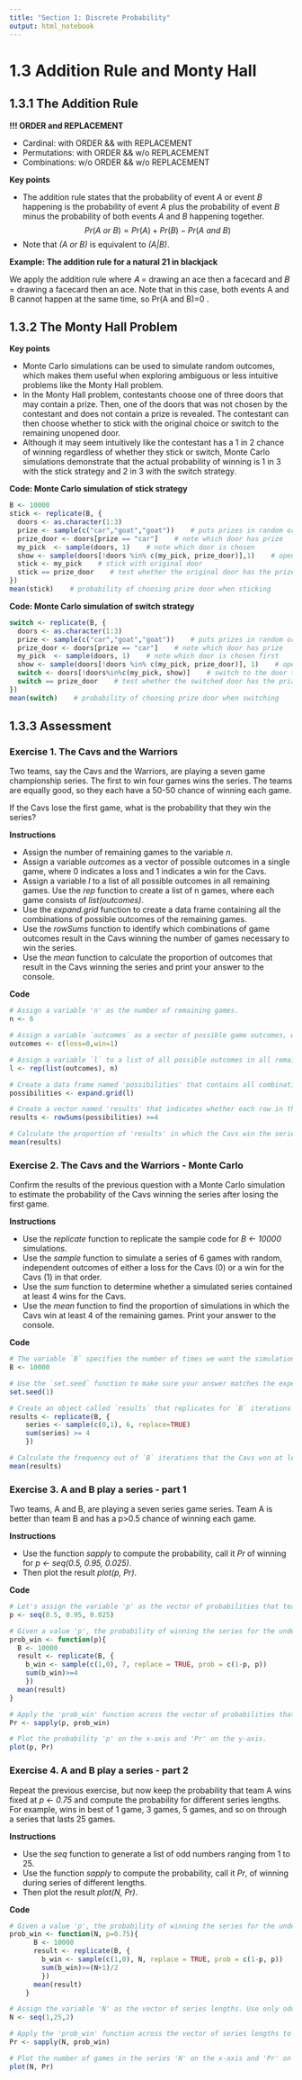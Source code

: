 ```yaml
---
title: "Section 1: Discrete Probability"
output: html_notebook
---
```


# 1.3 Addition Rule and Monty Hall


## 1.3.1 The Addition Rule

**!!! ORDER and REPLACEMENT**

* Cardinal:     with ORDER && with REPLACEMENT
* Permutations: with ORDER && w/o  REPLACEMENT 
* Combinations: w/o  ORDER && w/o  REPLACEMENT

**Key points**

* The addition rule states that the probability of event *A* or event *B* happening is the probability of event *A* plus the probability of event *B* minus the probability of both events *A* and *B* happening together.
$$Pr(A\ or\ B) = Pr(A) + Pr(B) - Pr(A\ and\ B)$$
* Note that *(A or B)* is equivalent to *(A|B)*.

**Example: The addition rule for a natural 21 in blackjack**

We apply the addition rule where  𝐴  = drawing an ace then a facecard and  𝐵  = drawing a facecard then an ace. Note that in this case, both events A and B cannot happen at the same time, so  Pr(A and B)=0 .


## 1.3.2 The Monty Hall Problem

**Key points**

* Monte Carlo simulations can be used to simulate random outcomes, which makes them useful when exploring ambiguous or less intuitive problems like the Monty Hall problem.
* In the Monty Hall problem, contestants choose one of three doors that may contain a prize. Then, one of the doors that was not chosen by the contestant and does not contain a prize is revealed. The contestant can then choose whether to stick with the original choice or switch to the remaining unopened door.
* Although it may seem intuitively like the contestant has a 1 in 2 chance of winning regardless of whether they stick or switch, Monte Carlo simulations demonstrate that the actual probability of winning is 1 in 3 with the stick strategy and 2 in 3 with the switch strategy.

**Code: Monte Carlo simulation of stick strategy**

```r
B <- 10000
stick <- replicate(B, {
  doors <- as.character(1:3)
  prize <- sample(c("car","goat","goat"))    # puts prizes in random order
  prize_door <- doors[prize == "car"]    # note which door has prize
  my_pick  <- sample(doors, 1)    # note which door is chosen
  show <- sample(doors[!doors %in% c(my_pick, prize_door)],1)    # open door with no prize that isn't chosen
  stick <- my_pick    # stick with original door
  stick == prize_door    # test whether the original door has the prize
})
mean(stick)    # probability of choosing prize door when sticking
```

**Code: Monte Carlo simulation of switch strategy**
```r
switch <- replicate(B, {
  doors <- as.character(1:3)
  prize <- sample(c("car","goat","goat"))    # puts prizes in random order
  prize_door <- doors[prize == "car"]    # note which door has prize
  my_pick  <- sample(doors, 1)    # note which door is chosen first
  show <- sample(doors[!doors %in% c(my_pick, prize_door)], 1)    # open door with no prize that isn't chosen
  switch <- doors[!doors%in%c(my_pick, show)]    # switch to the door that wasn't chosen first or opened
  switch == prize_door    # test whether the switched door has the prize
})
mean(switch)    # probability of choosing prize door when switching
```

## 1.3.3 Assessment


### Exercise 1. The Cavs and the Warriors

Two teams, say the Cavs and the Warriors, are playing a seven game championship series. The first to win four games wins the series. The teams are equally good, so they each have a 50-50 chance of winning each game.

If the Cavs lose the first game, what is the probability that they win the series?

**Instructions**

* Assign the number of remaining games to the variable *n*.
* Assign a variable *outcomes* as a vector of possible outcomes in a single game, where 0 indicates a loss and 1 indicates a win for the Cavs.
* Assign a variable *l* to a list of all possible outcomes in all remaining games. Use the *rep* function to create a list of n games, where each game consists of *list(outcomes)*.
* Use the *expand.grid* function to create a data frame containing all the combinations of possible outcomes of the remaining games.
* Use the *rowSums* function to identify which combinations of game outcomes result in the Cavs winning the number of games necessary to win the series.
* Use the *mean* function to calculate the proportion of outcomes that result in the Cavs winning the series and print your answer to the console.

**Code**

```r
# Assign a variable 'n' as the number of remaining games.
n <- 6

# Assign a variable `outcomes` as a vector of possible game outcomes, where 0 indicates a loss and 1 indicates a win for the Cavs.
outcomes <- c(loss=0,win=1)

# Assign a variable `l` to a list of all possible outcomes in all remaining games. Use the `rep` function on `list(outcomes)` to create list of length `n`.
l <- rep(list(outcomes), n)

# Create a data frame named 'possibilities' that contains all combinations of possible outcomes for the remaining games.
possibilities <- expand.grid(l)

# Create a vector named 'results' that indicates whether each row in the data frame 'possibilities' contains enough wins for the Cavs to win the series.
results <- rowSums(possibilities) >=4

# Calculate the proportion of 'results' in which the Cavs win the series. Print the outcome to the console.
mean(results)
```


### Exercise 2. The Cavs and the Warriors - Monte Carlo

Confirm the results of the previous question with a Monte Carlo simulation to estimate the probability of the Cavs winning the series after losing the first game.

**Instructions**

* Use the *replicate* function to replicate the sample code for *B <- 10000* simulations.
* Use the *sample* function to simulate a series of 6 games with random, independent outcomes of either a loss for the Cavs (0) or a win for the Cavs (1) in that order.
* Use the *sum* function to determine whether a simulated series contained at least 4 wins for the Cavs.
* Use the *mean* function to find the proportion of simulations in which the Cavs win at least 4 of the remaining games. Print your answer to the console.

**Code**
```r
# The variable `B` specifies the number of times we want the simulation to run. Let's run the Monte Carlo simulation 10,000 times.
B <- 10000

# Use the `set.seed` function to make sure your answer matches the expected result after random sampling.
set.seed(1)

# Create an object called `results` that replicates for `B` iterations a simulated series and determines whether that series contains at least four wins for the Cavs.
results <- replicate(B, {
    series <- sample(c(0,1), 6, replace=TRUE)
    sum(series) >= 4
    })

# Calculate the frequency out of `B` iterations that the Cavs won at least four games in the remainder of the series. Print your answer to the console.
mean(results)
```


### Exercise 3. A and B play a series - part 1

Two teams, A and B, are playing a seven series game series. Team A is better than team B and has a p>0.5 chance of winning each game.

**Instructions**

* Use the function *sapply* to compute the probability, call it *Pr* of winning for *p <- seq(0.5, 0.95, 0.025)*.
* Then plot the result *plot(p, Pr)*.

**Code**
```r
# Let's assign the variable 'p' as the vector of probabilities that team A will win.
p <- seq(0.5, 0.95, 0.025)

# Given a value 'p', the probability of winning the series for the underdog team B can be computed with the following function based on a Monte Carlo simulation:
prob_win <- function(p){
  B <- 10000
  result <- replicate(B, {
    b_win <- sample(c(1,0), 7, replace = TRUE, prob = c(1-p, p))
    sum(b_win)>=4
    })
  mean(result)
}

# Apply the 'prob_win' function across the vector of probabilities that team A will win to determine the probability that team B will win. Call this object 'Pr'.
Pr <- sapply(p, prob_win)

# Plot the probability 'p' on the x-axis and 'Pr' on the y-axis.
plot(p, Pr)
```

### Exercise 4. A and B play a series - part 2

Repeat the previous exercise, but now keep the probability that team A wins fixed at *p <- 0.75* and compute the probability for different series lengths. For example, wins in best of 1 game, 3 games, 5 games, and so on through a series that lasts 25 games.

**Instructions**

* Use the *seq* function to generate a list of odd numbers ranging from 1 to 25.
* Use the function *sapply* to compute the probability, call it *Pr*, of winning during series of different lengths.
* Then plot the result *plot(N, Pr)*.

**Code**
```r
# Given a value 'p', the probability of winning the series for the underdog team B can be computed with the following function based on a Monte Carlo simulation:
prob_win <- function(N, p=0.75){
      B <- 10000
      result <- replicate(B, {
        b_win <- sample(c(1,0), N, replace = TRUE, prob = c(1-p, p))
        sum(b_win)>=(N+1)/2
        })
      mean(result)
    }

# Assign the variable 'N' as the vector of series lengths. Use only odd numbers ranging from 1 to 25 games.
N <- seq(1,25,2)

# Apply the 'prob_win' function across the vector of series lengths to determine the probability that team B will win. Call this object 'Pr'.
Pr <- sapply(N, prob_win)

# Plot the number of games in the series 'N' on the x-axis and 'Pr' on the y-axis.
plot(N, Pr)
```